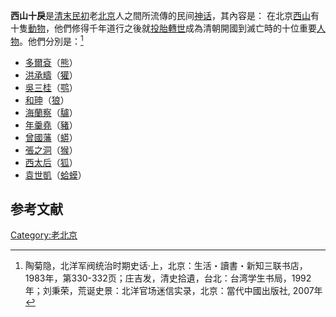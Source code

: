 '''西山十戾'''是[[清朝|清末]][[中华民国|民初]]老[[北京|北京]]人之間所流傳的民间[[神话|神话]]，其內容是：
在北京[[西山_(北京)|西山]]有十隻[[動物|動物]]，他們修得千年道行之後就[[投胎|投胎]][[轉世|轉世]]成為清朝開國到滅亡時的十位重要[[人物|人物]]。他們分別是：<ref>陶菊隐，北洋军阀统治时期史话·上，北京：生活・讀書・新知三联书店，1983年，第330-332页；庄吉发，清史拾遺，台北：台湾学生书局，1992年；刘秉荣，荒诞史景：北洋官场迷信实录，北京：當代中國出版社, 2007年</ref>
*[[多爾袞|多爾袞]]（[[熊|熊]]）
*[[洪承疇|洪承疇]]（[[獾|獾]]）
*[[吳三桂|吳三桂]]（[[鹗|鹗]]）
*[[和珅|和珅]]（[[狼|狼]]）
*[[海蘭察|海蘭察]]（[[驢|驢]]）
*[[年羹堯|年羹堯]]（[[豬|豬]]）
*[[曾國藩|曾國藩]]（[[蟒|蟒]]）
*[[張之洞|張之洞]]（[[猴|猴]]）
*[[慈禧太后|西太后]]（[[狐|狐]]）
*[[袁世凱|袁世凱]]（[[蛤蟆|蛤蟆]]）

==参考文献==
{{reflist}}

[[Category:老北京|Category:老北京]]